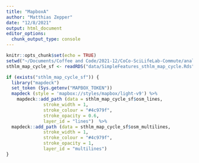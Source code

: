 ```yaml
---
title: "MapboxA"
author: "Matthias Zepper"
date: "12/8/2021"
output: html_document
editor_options: 
  chunk_output_type: console
---
```


```r
knitr::opts_chunk$set(echo = TRUE)
setwd("~/Documents/Coffee and Code/2021-12/CoCo-SciLifeLab-Commute/analysis")
sthlm_map_cycle_sf <- readRDS("data/SimpleFeatures_sthlm_map_cycle.Rds")
```

```r
if (exists("sthlm_map_cycle_sf")) {
  library("mapdeck")
  set_token (Sys.getenv("MAPBOX_TOKEN"))
  mapdeck (style = 'mapbox://styles/mapbox/light-v9') %>%
    mapdeck::add_path (data = sthlm_map_cycle_sf$osm_lines,
              stroke_width = 1,
              stroke_colour = "#4c979f",
              stroke_opacity = 0.6,
              layer_id = "lines")  %>%
  mapdeck::add_path (data = sthlm_map_cycle_sf$osm_multilines,
              stroke_width = 1,
              stroke_colour = "#4c979f",
              stroke_opacity = 1,
              layer_id = "multilines")
}
```

